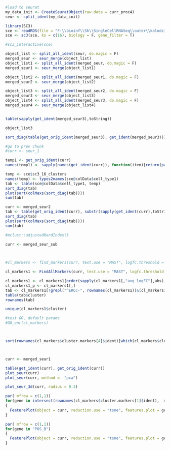 

```{r}
#load to seurat
my_data_init <- CreateSeuratObject(raw.data = curr_proc4)
seur <- split_ident(my_data_init)

library(SC3)
sce <- readRDS(file = "F:\\bioinf\\Sk\\SingleCellRNASeq\\outer\\kolodziejczyk.rds")
sce <- sc3(sce, ks = c(16), biology = F, gene_filter = T)

#sc3_interactive(sce)
```

```{r}
object_list <- split_all_ident(seur, do.magic = F)
merged_seur <- seur_merge(object_list)
object_list1 <- split_all_ident(merged_seur, do.magic = F)
merged_seur1 <- seur_merge(object_list1)

object_list2 <- split_all_ident(merged_seur1, do.magic = F)
merged_seur2 <- seur_merge(object_list2)

object_list3 <- split_all_ident(merged_seur2, do.magic = F)
merged_seur3 <- seur_merge(object_list3)
object_list4 <- split_all_ident(merged_seur3, do.magic = F)
merged_seur4 <- seur_merge(object_list4)


table(sapply(get_ident(merged_seur3),toString))

object_list3
```


```{r}

sort_diag(table(get_orig_ident(merged_seur3), get_ident(merged_seur3)))

#go to prev chunk
#curr <- seur_1

```

```{r}

temp1 <- get_orig_ident(curr)
names(temp1) <- sapply(names(get_ident(curr)), function(item){return(paste(unlist(strsplit(item, ".", fixed = TRUE))[c(1,1)], collapse ="."))})

```

```{r}
temp <- sce$sc3_16_clusters
names(temp) <- types2names(sce@colData$cell_type1)
tab <- table(sce@colData$cell_type1, temp)
sort_diag(tab)
plot(sort(colMaxs(sort_diag(tab))))
sum(tab)

curr <- merged_seur2
tab <- table(get_orig_ident(curr), substr(sapply(get_ident(curr),toString), start = 1, stop = 4))
sort_diag(tab)
plot(sort(colMaxs(sort_diag(tab))))
sum(tab)

#mclust::adjustedRandIndex()

```


```{r}
curr <- merged_seur_sub


  
#cl_markers <- find_markers(curr, test.use = "MAST", logfc.threshold = 0.2, only.pos = F, min.pct = 0.7)

cl_markers1 <- FindAllMarkers(curr, test.use = "MAST", logfc.threshold = 0.2, only.pos = F, min.pct = 0.7)

cl_markers1 <- cl_markers1[order(sapply(cl_markers1[,"avg_logFC"],abs), decreasing = T),]
cl_markers1_p <- cl_markers1[,]
tab <- cl_markers1[!grepl("^ERCC-", rownames(cl_markers1))&(cl_markers1$avg_logFC<(-0.5))&(cl_markers1$cluster=="2111"),]
table(tab$cluster)
rownames(tab)

unique(cl_markers1$cluster)

#test GO, default params
#GO_enr(cl_markers)



sort(rownames(cl_markers$cluster.markers[4]$ident)[which(cl_markers$cluster.markers[4]$ident$avg_logFC < (0))])




```


```{r}
curr <- merged_seur1

table(get_ident(curr), get_orig_ident(curr))
plot_seur(curr)
plot_seur(curr, method =  "pca")

plot_seur_3d(curr, radius = 0.3)


```


```{r}

par( mfrow = c(1,1))
for(gene in intersect(rownames(cl_markers$cluster.markers[1]$ident),  markers))
{
  FeaturePlot(object = curr, reduction.use = "tsne", features.plot = gene, cols.use = c("red", "green"))
}

```

```{r}

par( mfrow = c(1,1))
for(gene in "POS_B")
{
  FeaturePlot(object = curr, reduction.use = "tsne", features.plot = gene, cols.use = c("red", "green"))
}

```

